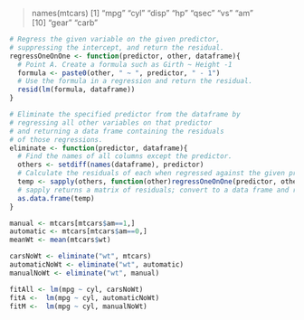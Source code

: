 > names(mtcars)
 [1] "mpg"  "cyl"  "disp" "hp" "qsec" "vs"   "am"  
[10] "gear" "carb"

```r
# Regress the given variable on the given predictor,
# suppressing the intercept, and return the residual.
regressOneOnOne <- function(predictor, other, dataframe){
  # Point A. Create a formula such as Girth ~ Height -1
  formula <- paste0(other, " ~ ", predictor, " - 1")
  # Use the formula in a regression and return the residual.
  resid(lm(formula, dataframe))
}

# Eliminate the specified predictor from the dataframe by
# regressing all other variables on that predictor
# and returning a data frame containing the residuals
# of those regressions.
eliminate <- function(predictor, dataframe){
  # Find the names of all columns except the predictor.
  others <- setdiff(names(dataframe), predictor)
  # Calculate the residuals of each when regressed against the given predictor
  temp <- sapply(others, function(other)regressOneOnOne(predictor, other, dataframe))
  # sapply returns a matrix of residuals; convert to a data frame and return.
  as.data.frame(temp)
}

manual <- mtcars[mtcars$am==1,]
automatic <- mtcars[mtcars$am==0,]
meanWt <- mean(mtcars$wt)

carsNoWt <- eliminate("wt", mtcars)
automaticNoWt <- eliminate("wt", automatic)
manualNoWt <- eliminate("wt", manual)

fitAll <- lm(mpg ~ cyl, carsNoWt)
fitA <-  lm(mpg ~ cyl, automaticNoWt)
fitM <-  lm(mpg ~ cyl, manualNoWt)

```
